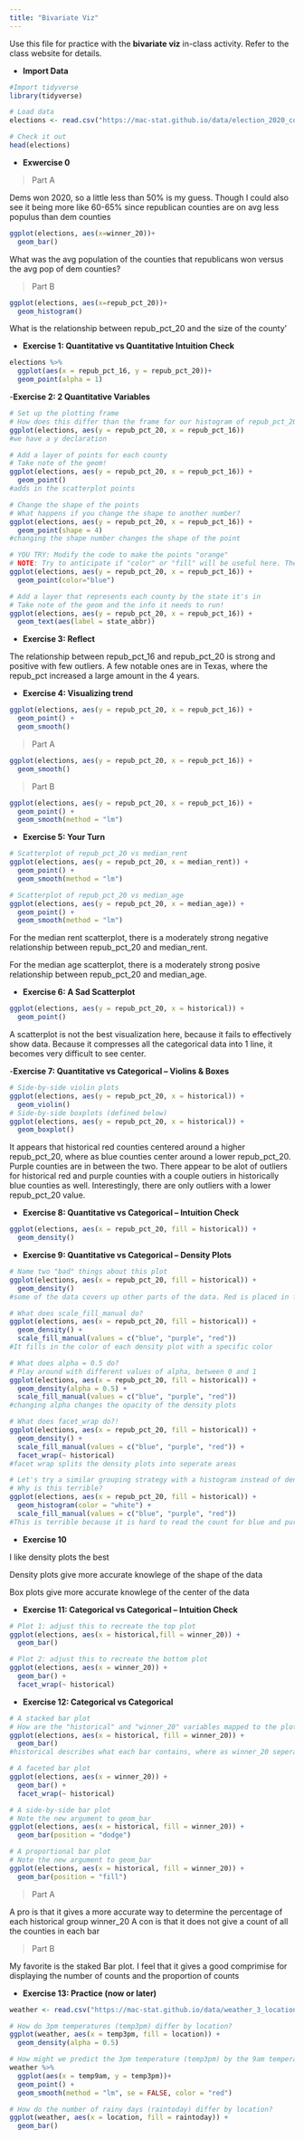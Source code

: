 ```yaml
---
title: "Bivariate Viz"
---
```


Use this file for practice with the **bivariate viz** in-class activity.  Refer to the class website for details.

- **Import Data**
```r
#Import tidyverse
library(tidyverse)

# Load data
elections <- read.csv("https://mac-stat.github.io/data/election_2020_county.csv")

# Check it out
head(elections)
```
- **Exwercise 0**

> Part A

Dems won 2020, so a little less than 50% is my guess. Though I could also see it being more like 60-65% since republican counties are on avg less populus than dem counties

```r
ggplot(elections, aes(x=winner_20))+
  geom_bar()
```

What was the avg population of the counties that republicans won versus the avg pop of dem counties?

> Part B

```r
ggplot(elections, aes(x=repub_pct_20))+
  geom_histogram()
```
What is the relationship between repub_pct_20 and the size of the county'

- **Exercise 1: Quantitative vs Quantitative Intuition Check**

```r
elections %>%
  ggplot(aes(x = repub_pct_16, y = repub_pct_20))+
  geom_point(alpha = 1)
```
-**Exercise 2: 2 Quantitative Variables**

```r
# Set up the plotting frame
# How does this differ than the frame for our histogram of repub_pct_20 alone?
ggplot(elections, aes(y = repub_pct_20, x = repub_pct_16))
#we have a y declaration
```
```r
# Add a layer of points for each county
# Take note of the geom!
ggplot(elections, aes(y = repub_pct_20, x = repub_pct_16)) +
  geom_point()
#adds in the scatterplot points
```
```r
# Change the shape of the points
# What happens if you change the shape to another number?
ggplot(elections, aes(y = repub_pct_20, x = repub_pct_16)) +
  geom_point(shape = 4)
#changing the shape number changes the shape of the point
```
```r
# YOU TRY: Modify the code to make the points "orange"
# NOTE: Try to anticipate if "color" or "fill" will be useful here. Then try both.
ggplot(elections, aes(y = repub_pct_20, x = repub_pct_16)) +
  geom_point(color="blue")
```
```r
# Add a layer that represents each county by the state it's in
# Take note of the geom and the info it needs to run!
ggplot(elections, aes(y = repub_pct_20, x = repub_pct_16)) +
  geom_text(aes(label = state_abbr))
```
- **Exercise 3: Reflect**

The relationship between repub_pct_16 and repub_pct_20 is strong and positive with few outliers. A few notable ones are in Texas, where the repub_pct increased a large amount in the 4 years. 

- **Exercise 4: Visualizing trend**

```r
ggplot(elections, aes(y = repub_pct_20, x = repub_pct_16)) +
  geom_point() +
  geom_smooth()
```

> Part A

```r
ggplot(elections, aes(y = repub_pct_20, x = repub_pct_16)) +
  geom_smooth()
```
> Part B

```r
ggplot(elections, aes(y = repub_pct_20, x = repub_pct_16)) +
  geom_point() +
  geom_smooth(method = "lm")

```

- **Exercise 5: Your Turn**

```r
# Scatterplot of repub_pct_20 vs median_rent
ggplot(elections, aes(y = repub_pct_20, x = median_rent)) +
  geom_point() +
  geom_smooth(method = "lm")

# Scatterplot of repub_pct_20 vs median_age
ggplot(elections, aes(y = repub_pct_20, x = median_age)) +
  geom_point() +
  geom_smooth(method = "lm")
```

For the median rent scatterplot, there is a moderately strong negative relationship between repub_pct_20 and median_rent.

For the median age scatterplot, there is a moderately strong posive relationship between repub_pct_20 and median_age.

- **Exercise 6: A Sad Scatterplot**
```r
ggplot(elections, aes(y = repub_pct_20, x = historical)) +
  geom_point()
```
A scatterplot is not the best visualization here, because it fails to effectively show data. Because it compresses all the categorical data into 1 line, it becomes very difficult to see center.

-**Exercise 7: Quantitative vs Categorical – Violins & Boxes**

```r
# Side-by-side violin plots
ggplot(elections, aes(y = repub_pct_20, x = historical)) +
  geom_violin()
# Side-by-side boxplots (defined below)
ggplot(elections, aes(y = repub_pct_20, x = historical)) +
  geom_boxplot()
```

It appears that historical red counties centered around a higher repub_pct_20, where as blue counties center around a lower repub_pct_20. Purple counties are in between the two.
There appear to be alot of outliers for historical red and purple counties with a couple outiers in historically blue counties as well. Interestingly, there are only outliers with a lower repub_pct_20 value. 

- **Exercise 8: Quantitative vs Categorical – Intuition Check**
```r
ggplot(elections, aes(x = repub_pct_20, fill = historical)) +
  geom_density()
```
- **Exercise 9: Quantitative vs Categorical – Density Plots**
```r
# Name two "bad" things about this plot
ggplot(elections, aes(x = repub_pct_20, fill = historical)) +
  geom_density()
#some of the data covers up other parts of the data. Red is placed in front of the other historical density plots so we cannot see them
```
```r
# What does scale_fill_manual do?
ggplot(elections, aes(x = repub_pct_20, fill = historical)) +
  geom_density() +
  scale_fill_manual(values = c("blue", "purple", "red"))
#It fills in the color of each density plot with a specific color
```
```r
# What does alpha = 0.5 do?
# Play around with different values of alpha, between 0 and 1
ggplot(elections, aes(x = repub_pct_20, fill = historical)) +
  geom_density(alpha = 0.5) +
  scale_fill_manual(values = c("blue", "purple", "red"))
#changing alpha changes the opacity of the density plots
```
```r
# What does facet_wrap do?!
ggplot(elections, aes(x = repub_pct_20, fill = historical)) +
  geom_density() +
  scale_fill_manual(values = c("blue", "purple", "red")) +
  facet_wrap(~ historical)
#facet wrap splits the density plots into seperate areas
```
```r
# Let's try a similar grouping strategy with a histogram instead of density plot.
# Why is this terrible?
ggplot(elections, aes(x = repub_pct_20, fill = historical)) +
  geom_histogram(color = "white") +
  scale_fill_manual(values = c("blue", "purple", "red"))
#This is terrible because it is hard to read the count for blue and purple, because they are not lined up at 0
```
- **Exercise 10**

I like density plots the best

Density plots give more accurate knowlege of the shape of the data

Box plots give more accurate knowlege of the center of the data

- **Exercise 11: Categorical vs Categorical – Intuition Check**

```r
# Plot 1: adjust this to recreate the top plot
ggplot(elections, aes(x = historical,fill = winner_20)) +
  geom_bar()
```
```r
# Plot 2: adjust this to recreate the bottom plot
ggplot(elections, aes(x = winner_20)) +
  geom_bar() +
  facet_wrap(~ historical)

```
- **Exercise 12: Categorical vs Categorical**
```r
# A stacked bar plot
# How are the "historical" and "winner_20" variables mapped to the plot, i.e. what roles do they play?
ggplot(elections, aes(x = historical, fill = winner_20)) +
  geom_bar()
#historical describes what each bar contains, where as winner_20 seperates out each bar into a portion for dem and for repub
```
```r
# A faceted bar plot
ggplot(elections, aes(x = winner_20)) +
  geom_bar() +
  facet_wrap(~ historical)
```
```r
# A side-by-side bar plot
# Note the new argument to geom_bar
ggplot(elections, aes(x = historical, fill = winner_20)) +
  geom_bar(position = "dodge")
```
```r
# A proportional bar plot
# Note the new argument to geom_bar
ggplot(elections, aes(x = historical, fill = winner_20)) +
  geom_bar(position = "fill")
```
> Part A

A pro is that it gives a more accurate way to determine the percentage of each historical group winner_20
A con is that it does not give a count of all the counties in each bar

> Part B

My favorite is the staked Bar plot. I feel that it gives a good comprimise for displaying the number of counts and the proportion of counts   

- **Exercise 13: Practice (now or later)**

```r
weather <- read.csv("https://mac-stat.github.io/data/weather_3_locations.csv")
```

```r
# How do 3pm temperatures (temp3pm) differ by location?
ggplot(weather, aes(x = temp3pm, fill = location)) +
  geom_density(alpha = 0.5) 
```

```r
# How might we predict the 3pm temperature (temp3pm) by the 9am temperature (temp9am)?
weather %>%
  ggplot(aes(x = temp9am, y = temp3pm))+
  geom_point() +
  geom_smooth(method = "lm", se = FALSE, color = "red")
```

```r
# How do the number of rainy days (raintoday) differ by location?
ggplot(weather, aes(x = location, fill = raintoday)) +
  geom_bar()
```
























